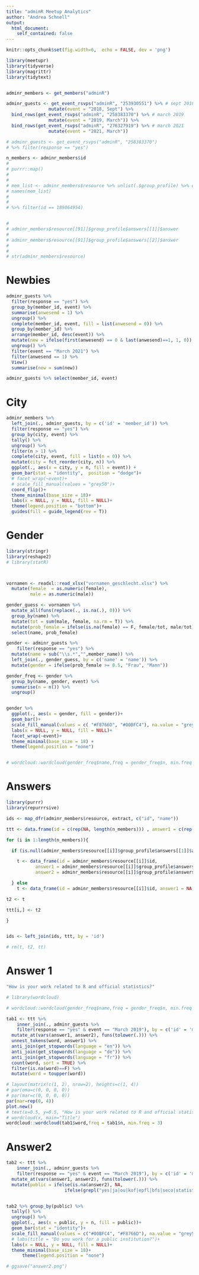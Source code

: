 ```yaml
---
title: "adminR Meetup Analytics"
author: "Andrea Schnell"
output:
  html_document:
    self_contained: false
---
```


```r

knitr::opts_chunk$set(fig.width=6,  echo = FALSE, dev = 'png')


```


```r
library(meetupr)
library(tidyverse)
library(magrittr)
library(tidytext)


adminr_members <- get_members("adminR")

adminr_guests <- get_event_rsvps("adminR", "253930551") %>% # sept 2018
                mutate(event = "2018, Sept") %>%
  bind_rows(get_event_rsvps("adminR", "258383370") %>% # march 2019
                mutate(event = "2019, March")) %>%
  bind_rows(get_event_rsvps("adminR", "276327919") %>% # march 2021
                mutate(event = "2021, March"))

# adminr_guests <- get_event_rsvps("adminR", "258383370")
# %>% filter(response == "yes")

n_members <- adminr_members$id
#
# purrr::map()
#
#
# mem_list <- adminr_members$resource %>% unlist(.$group_profile) %>% data_frame() %>% select(group_profile.answers.answer)
# names(mem_list)
#
#
# %>% filter(id == 189064954)


#
# adminr_members$resource[[91]]$group_profile$answers[[1]]$answer
#
# adminr_members$resource[[91]]$group_profile$answers[[2]]$answer
#
#
# str(adminr_members$resource)
```

# Newbies
```r
adminr_guests %>%
  filter(response == "yes") %>%
  group_by(member_id, event) %>%
  summarise(anwesend = 1) %>%
  ungroup() %>%
  complete(member_id, event, fill = list(anwesend = 0)) %>%
  group_by(member_id) %>%
  arrange(member_id, desc(event)) %>%
  mutate(new = ifelse(first(anwesend) == 0 & last(anwesend)==1, 1, 0)) %>%
  ungroup() %>%
  filter(event == "March 2021") %>%
  filter(anwesend == 1) %>%
  View()
  summarise(new = sum(new))

adminr_guests %>% select(member_id, event)
```


# City
```r
adminr_members %>%
  left_join(., adminr_guests, by = c('id' = 'member_id')) %>%
  filter(response == "yes") %>%
  group_by(city, event) %>%
  tally() %>%
  ungroup() %>%
  filter(n > 1) %>%
  complete(city, event, fill = list(n = 0)) %>%
  mutate(city = fct_reorder(city, n)) %>%
  ggplot(., aes(x = city, y = n, fill = event)) +
  geom_bar(stat = "identity",  position = "dodge")+
  # facet_wrap(~event)+
  # scale_fill_manual(values = "grey50")+
  coord_flip()+
  theme_minimal(base_size = 18)+
  labs(x = NULL, y = NULL, fill = NULL)+
  theme(legend.position = "bottom")+
  guides(fill = guide_legend(rev = T))


```

# Gender
```r
library(stringr)
library(reshape2)
# library(statR)



vornamen <- readxl::read_xlsx("vornamen_geschlecht.xlsx") %>%
  mutate(female  = as.numeric(female),
         male = as.numeric(male))

gender_guess <- vornamen %>%
  mutate_all(funs(replace(., is.na(.), 0))) %>%
  group_by(name) %>%
  mutate(tot = sum(male, female, na.rm = T)) %>%
  mutate(prob_female = ifelse(is.na(female) == F, female/tot, male/tot)) %>%
  select(name, prob_female)

gender <- adminr_guests %>%
    filter(response == "yes") %>%
  mutate(name = sub("\\s.*","",member_name)) %>%
  left_join(., gender_guess, by = c('name' = 'name')) %>%
  mutate(gender = ifelse(prob_female >= 0.5, "Frau", "Mann"))

gender_freq <- gender %>%
  group_by(name, gender, event) %>%
  summarise(n = n()) %>%
  ungroup()


gender %>%
  ggplot(., aes(x = gender, fill = gender))+
  geom_bar()+
  scale_fill_manual(values = c( "#F8766D", "#00BFC4"), na.value = "grey50")+
  labs(x = NULL, y = NULL, fill = NULL)+
  facet_wrap(~event)+
  theme_minimal(base_size = 18) +
  theme(legend.position = "none")


# wordcloud::wordcloud(gender_freq$name,freq = gender_freq$n, min.freq = 1)

```

# Answers
```r

library(purrr)
library(repurrrsive)

ids <- map_dfr(adminr_members$resource, extract, c("id", "name"))

ttt <- data.frame(id = c(rep(NA, length(n_members))) , answer1 = c(rep(NA, length(n_members))), answer2 = c(rep(NA, length(n_members))))

for (i in 1:length(n_members)){

  if (is.null(adminr_members$resource[[i]]$group_profile$answers[[1]]$answer) == F ){

    t <- data_frame(id = adminr_members$resource[[i]]$id,
           answer1 = adminr_members$resource[[i]]$group_profile$answers[[1]]$answer,
           answer2 = adminr_members$resource[[i]]$group_profile$answers[[2]]$answer)

  } else
    t <- data_frame(id = adminr_members$resource[[i]]$id, answer1 = NA, answer2 = NA)

t2 <- t

ttt[i,] <- t2

}


ids <- left_join(ids, ttt, by = 'id')

# rm(t, t2, tt)

```

# Answer 1
```r
"How is your work related to R and official statistics?"

# library(wordcloud)

# wordcloud::wordcloud(gender_freq$name,freq = gender_freq$n, min.freq = 1)

tab1 <- ttt %>%
    inner_join(., adminr_guests %>%
    filter(response == "yes" & event == "March 2019"), by = c('id' = 'member_id')) %>%
  mutate_at(vars(answer1, answer2), funs(tolower(.))) %>%
  unnest_tokens(word, answer1) %>%
  anti_join(get_stopwords(language = "en")) %>%
  anti_join(get_stopwords(language = "de")) %>%
  anti_join(get_stopwords(language = "fr")) %>%
  count(word, sort = TRUE) %>%
  filter(is.na(word)==F) %>%
  mutate(word = toupper(word))

# layout(matrix(c(1, 2), nrow=2), heights=c(1, 4))
# par(oma=c(0, 0, 0, 0))
# par(mar=c(0, 0, 0, 0))
par(mar=rep(0, 4))
plot.new()
# text(x=0.5, y=0.5, "How is your work related to R and official statistics?")
# wordcloud(x, main="Title")
wordcloud::wordcloud(tab1$word,freq = tab1$n, min.freq = 3)

```


# Answer2
```r
tab2 <- ttt %>%
    inner_join(., adminr_guests %>%
    filter(response == "yes" & event == "March 2019"), by = c('id' = 'member_id')) %>%
  mutate_at(vars(answer1, answer2), funs(tolower(.))) %>%
  mutate(public = ifelse(is.na(answer2), NA,
                      ifelse(grepl("yes|ja|ou|kof|epfl|bfs|seco|statistik|snb|swiss national bank|ofs|university|universität|hochschule|bundesamt|federal|amt|fédéral", answer2), "ja", "nein")))


tab2 %>% group_by(public) %>%
  tally() %>%
  ungroup() %>%
  ggplot(., aes(x = public, y = n, fill = public))+
  geom_bar(stat = "identity")+
  scale_fill_manual(values = c("#00BFC4", "#F8766D"), na.value = "grey50")+
  # labs(title = "Do you work for a public institution?")+
  labs(x = NULL, y = NULL, fill = NULL)+
  theme_minimal(base_size = 18)+
      theme(legend.position = "none")

# ggsave("answer2.png")
```



